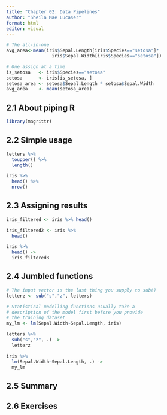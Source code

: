 ---
title: "Chapter 02: Data Pipelines"
author: "Sheila Mae Lucaser"
format: html
editor: visual
---

```{r}
# The all-in-one
avg_area<-mean(iris$Sepal.Length[iris$Species=="setosa"]*
                 iris$Sepal.Width[iris$Species=="setosa"])

# One assign at a time
is_setosa   <- iris$Species=="setosa"
setosa      <- iris[is_setosa, ]
setosa_area <- setosa$Sepal.Length * setosa$Sepal.Width
avg_area    <- mean(setosa_area)
```

## 2.1 About piping R

```{r}
library(magrittr)
```

## 2.2 Simple usage

```{r}
letters %>%
  toupper() %>%
  length()
```

```{r}
iris %>%
  head() %>%
  nrow()
```

## 2.3 Assigning results

```{r}
iris_filtered <- iris %>% head()

iris_filtered2 <- iris %>%
  head()
```

```{r}
iris %>%
  head() ->
  iris_filtered3
```

## 2.4 Jumbled functions

```{r}
# The input vector is the last thing you supply to sub()
letterz <- sub("s","z", letters)

# Statistical modelling functions usually take a
# description of the model first before you provide 
# the training dataset
my_lm <- lm(Sepal.Width~Sepal.Length, iris)
```

```{r}
letters %>%
  sub("s","z", .) ->
  letterz

iris %>%
  lm(Sepal.Width~Sepal.Length, .) ->
  my_lm
```

## 2.5 Summary

## 2.6 Exercises
